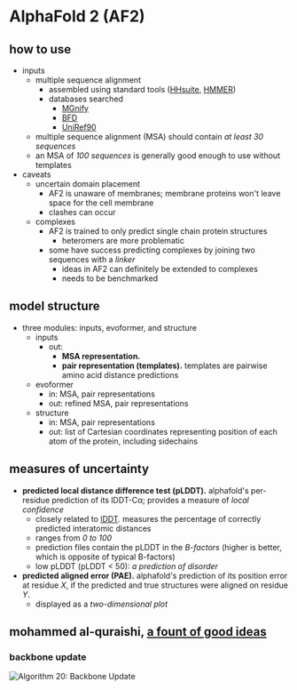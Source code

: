 # AlphaFold 2 (AF2)

## how to use
- inputs
    - multiple sequence alignment
        - assembled using standard tools ([HHsuite](https://github.com/soedinglab/hh-suite), [HMMER](http://hmmer.org/))
        - databases searched
            - [MGnify](https://www.ebi.ac.uk/metagenomics/)
            - [BFD](https://bfd.mmseqs.com/)
            - [UniRef90](https://www.uniprot.org/help/uniref)
    - multiple sequence alignment (MSA) should contain _at least 30 sequences_
    - an MSA of _100 sequences_ is generally good enough to use without templates
- caveats
    - uncertain domain placement
        - AF2 is unaware of membranes; membrane proteins won't leave space for the cell membrane
        - clashes can occur
    - complexes
        - AF2 is trained to only predict single chain protein structures
            - heteromers are more problematic 
        - some have success predicting complexes by joining two sequences with a _linker_
            - ideas in AF2 can definitely be extended to complexes
            - needs to be benchmarked

## model structure
- three modules: inputs, evoformer, and structure
    - inputs
        - out:
            - **MSA representation.**
            - **pair representation (templates).** templates are pairwise amino acid distance predictions
    - evoformer
        - in: MSA, pair representations
        - out: refined MSA, pair representations
    - structure
        - in: MSA, pair representations
        - out: list of Cartesian coordinates representing position of each atom of the protein, including sidechains

## measures of uncertainty
- **predicted local distance difference test (pLDDT).** alphafold's per-residue prediction of its lDDT-Cα; provides a measure of _local confidence_
    - closely related to [lDDT](https://www.ncbi.nlm.nih.gov/pmc/articles/PMC3799472/). measures the percentage of correctly predicted interatomic distances
    - ranges from _0 to 100_
    - prediction files contain the pLDDT in the _B-factors_ (higher is better, which is opposite of typical B-factors)
    - low pLDDT (pLDDT < 50): _a prediction of disorder_
- **predicted aligned error (PAE).** alphafold's prediction of its position error at residue $X$, if the predicted and true structures were aligned on residue $Y$.
    - displayed as a _two-dimensional plot_

## mohammed al-quraishi, [a fount of good ideas](https://archive.md/3k7y9)

### backbone update

![Algorithm 20: Backbone Update](./assets/A20_backbone-update.png)
